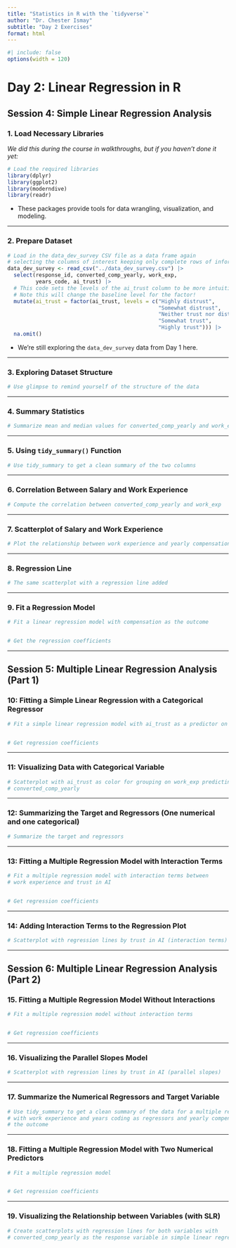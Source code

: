 ```yaml
---
title: "Statistics in R with the `tidyverse`"
author: "Dr. Chester Ismay"
subtitle: "Day 2 Exercises"
format: html
---
```


```r
#| include: false
options(width = 120)
```


# Day 2: Linear Regression in R

## Session 4: Simple Linear Regression Analysis

### 1. Load Necessary Libraries

*We did this during the course in walkthroughs, but if you haven't done it yet:*

```r
# Load the required libraries
library(dplyr)
library(ggplot2)
library(moderndive)
library(readr)
```

- These packages provide tools for data wrangling, visualization, and modeling.  

---

### 2. Prepare Dataset

```r
# Load in the data_dev_survey CSV file as a data frame again
# selecting the columns of interest keeping only complete rows of information
data_dev_survey <- read_csv("../data_dev_survey.csv") |> 
  select(response_id, converted_comp_yearly, work_exp, 
         years_code, ai_trust) |> 
  # This code sets the levels of the ai_trust column to be more intuitive
  # Note this will change the baseline level for the factor!
  mutate(ai_trust = factor(ai_trust, levels = c("Highly distrust", 
                                                "Somewhat distrust",
                                                "Neither trust nor distrust",
                                                "Somewhat trust",
                                                "Highly trust"))) |> 
  na.omit()
```

- We're still exploring the `data_dev_survey` data from Day 1 here.

---

### 3. Exploring Dataset Structure

```r
# Use glimpse to remind yourself of the structure of the data

```

---

### 4. Summary Statistics

```r
# Summarize mean and median values for converted_comp_yearly and work_exp

```

---

### 5. Using `tidy_summary()` Function

```r
# Use tidy_summary to get a clean summary of the two columns

```

---

### 6. Correlation Between Salary and Work Experience

```r
# Compute the correlation between converted_comp_yearly and work_exp

```

---

### 7. Scatterplot of Salary and Work Experience

```r
# Plot the relationship between work experience and yearly compensation

```

---

### 8. Regression Line

```r
# The same scatterplot with a regression line added

```

---

### 9. Fit a Regression Model

```r
# Fit a linear regression model with compensation as the outcome


# Get the regression coefficients

```

---

## Session 5: Multiple Linear Regression Analysis (Part 1)

### 10: Fitting a Simple Linear Regression with a Categorical Regressor

```r
# Fit a simple linear regression model with ai_trust as a predictor on salary


# Get regression coefficients

```

---

### 11: Visualizing Data with Categorical Variable

```r
# Scatterplot with ai_trust as color for grouping on work_exp predicting
# converted_comp_yearly

```

---

### 12: Summarizing the Target and Regressors (One numerical and one categorical)

```r
# Summarize the target and regressors

```

---

### 13: Fitting a Multiple Regression Model with Interaction Terms

```r
# Fit a multiple regression model with interaction terms between
# work experience and trust in AI 


# Get regression coefficients


```

---

### 14: Adding Interaction Terms to the Regression Plot

```r
# Scatterplot with regression lines by trust in AI (interaction terms)

```

---

## Session 6: Multiple Linear Regression Analysis (Part 2)

### 15. Fitting a Multiple Regression Model Without Interactions

```r
# Fit a multiple regression model without interaction terms


# Get regression coefficients

```

---

### 16. Visualizing the Parallel Slopes Model

```r
# Scatterplot with regression lines by trust in AI (parallel slopes)

```

---

### 17. Summarize the Numerical Regressors and Target Variable

```r
# Use tidy_summary to get a clean summary of the data for a multiple regression
# with work experience and years coding as regressors and yearly compensation as
# the outcome

```

---

### 18. Fitting a Multiple Regression Model with Two Numerical Predictors

```r
# Fit a multiple regression model


# Get regression coefficients

```

---

### 19. Visualizing the Relationship between Variables (with SLR)

```r
# Create scatterplots with regression lines for both variables with 
# converted_comp_yearly as the response variable in simple linear regression


```

